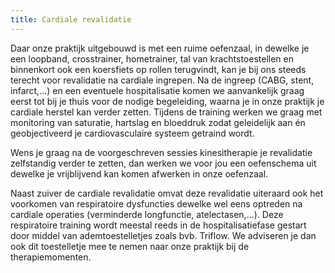 ```yaml
---
title: Cardiale revalidatie
---
```


Daar onze praktijk uitgebouwd is met een ruime oefenzaal, in dewelke je een loopband, crosstrainer, hometrainer, tal van krachtstoestellen en binnenkort ook een koersfiets op rollen terugvindt, kan je bij ons steeds terecht voor revalidatie na cardiale ingrepen. Na de ingreep (CABG, stent, infarct,...) en een eventuele hospitalisatie komen we aanvankelijk graag eerst tot bij je thuis voor de nodige begeleiding, waarna je in onze praktijk je cardiale herstel kan verder zetten. Tijdens de training werken we graag met monitoring van saturatie, hartslag en bloeddruk zodat geleidelijk aan én geobjectiveerd je cardiovasculaire systeem getraind wordt.

Wens je graag na de voorgeschreven sessies kinesitherapie je revalidatie zelfstandig verder te zetten, dan werken we voor jou een oefenschema uit dewelke je vrijblijvend kan komen afwerken in onze oefenzaal.

Naast zuiver de cardiale revalidatie omvat deze revalidatie uiteraard ook het voorkomen van respiratoire dysfuncties dewelke wel eens optreden na cardiale operaties (verminderde longfunctie, atelectasen,...). Deze respiratoire training wordt meestal reeds in de hospitalisatiefase gestart door middel van ademtoestelletjes zoals bvb. Triflow. We adviseren je dan ook dit toestelletje mee te nemen naar onze praktijk bij de therapiemomenten.
